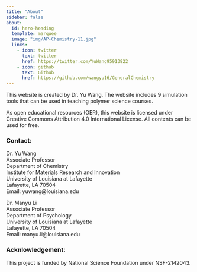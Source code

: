 ```yaml
---
title: "About"
sidebar: false
about:
  id: hero-heading
  template: marquee
  image: "img/AP-Chemistry-11.jpg"
  links:
    - icon: twitter
      text: twitter
      href: https://twitter.com/YuWang95913822
    - icon: github
      text: Github
      href: https://github.com/wangyu16/GeneralChemistry
---
```


:::{#hero-heading}

This website is created by Dr. Yu Wang. The website includes 9 simulation tools that can be used in teaching polymer science courses. 

As open educational resources (OER), this website is licensed under Creative Commons Attribution 4.0 International License. All contents can be used for free. 

### Contact: 

Dr. Yu Wang  
Associate Professor  
Department of Chemistry  
Institute for Materials Research and Innovation  
University of Louisiana at Lafayette  
Lafayette, LA 70504  
Email: yuwang@louisiana.edu  

Dr. Manyu Li  
Associate Professor  
Department of Psychology  
University of Louisiana at Lafayette  
Lafayette, LA 70504  
Email: manyu.li@louisiana.edu  

### Acknlowledgement: 

This project is funded by National Science Foundation under NSF-2142043. 
:::


